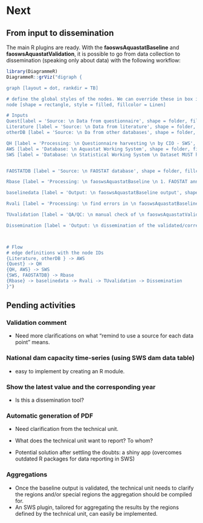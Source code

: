 # **Next** {#nextsteps}

## **From input to dissemination**
The main R plugins are ready. With the **faoswsAquastatBaseline** and **faoswsAquastatValidation**, it is possible to go from data collection to dissemination (speaking only about data) with the following workflow:

```r
library(DiagrammeR)
DiagrammeR::grViz("digraph {

graph [layout = dot, rankdir = TB]

# define the global styles of the nodes. We can override these in box if we wish
node [shape = rectangle, style = filled, fillcolor = Linen]

# Inputs
Quest[label = 'Source: \n Data from questionnaire', shape = folder, fillcolor = Beige]
Literature [label = 'Source: \n Data from literature', shape = folder, fillcolor = Beige]
otherDB [label = 'Source: \n Da from other databases', shape = folder, fillcolor = Beige]

QH [label = 'Processing: \n Questionnaire harvesting \n by CIO - SWS', shape = folder, fillcolor = LightBlue]
AWS [label = 'Database: \n Aquastat Working System', shape = folder, fillcolor = Beige]
SWS [label = 'Database: \n Statistical Working System \n Dataset MUST have: \n 1. geographicAreaM49, 2. aquastatElement, 3. timePointYears, 4. flagObservationStatus or flagAquastat', shape = folder, fillcolor = Beige]


FAOSTATDB [label = 'Source: \n FAOSTAT database', shape = folder, fillcolor = Beige]

Rbase [label = 'Processing: \n faoswsAquastatBaseline \n 1. FAOSTAT annexation, 2. Calculation, 3. Imputation, 4. Recalculation, 5. Flag conversion', fillcolor = LightBlue]

baselinedata [label = 'Output: \n faoswsAquastatBaseline output', shape = folder, fillcolor = Beige]

Rvali [label = 'Processing: \n find errors in \n faoswsAquastatBaseline output \n using faoswsAquastatValidation module', fillcolor = LightBlue]

TUvalidation [label = 'QA/QC: \n manual check of \n faoswsAquastatValidation output \n by the technical unit', fillcolor = LightBlue]

Dissemination [label = 'Output: \n dissemination of the validated/corrected \n faoswsAquastatBaseline output' shape = folder, fillcolor = Beige]



# Flow
# edge definitions with the node IDs
{Literature, otherDB } -> AWS  
{Quest} -> QH
{QH, AWS} -> SWS
{SWS, FAOSTATDB} -> Rbase
{Rbase} -> baselinedata -> Rvali -> TUvalidation -> Dissemination
}")
```




## **Pending activities**

### Validation comment

  - Need more clarifications on what "remind to use a source for each data point" means.

### National dam capacity time-series (using SWS dam data table)

  - easy to implement by creating an R module. 

### Show the latest value and the corresponding year

  - Is this a dissemination tool?

### Automatic generation of PDF

  - Need clarification from the technical unit.
  
  - What does the technical unit want to report? To whom?
  
  - Potential solution after settling the doubts: a shiny app (overcomes outdated R packages for data reporting in SWS)
  
  
### Aggregations

  - Once the baseline output is validated, the technical unit needs to clarify the regions and/or special regions the aggregation should be compiled for. 
  - An SWS plugin, tailored for aggregating the results by the regions defined by the technical unit, can easily be implemented.
  
  
  
  
  